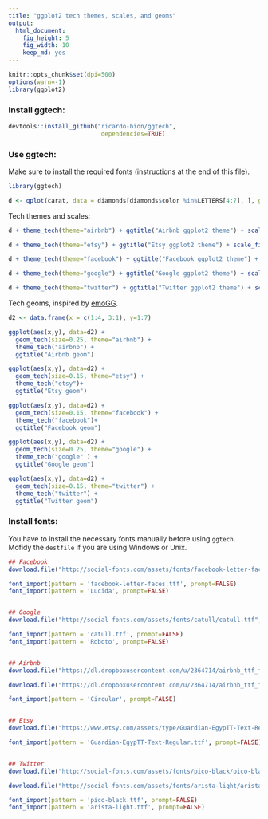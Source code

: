 ```yaml
---
title: "ggplot2 tech themes, scales, and geoms"
output:
  html_document:
    fig_height: 5
    fig_width: 10
    keep_md: yes
---
```



```r
knitr::opts_chunk$set(dpi=500)
options(warn=-1)
library(ggplot2)
```

### Install ggtech:

```r


devtools::install_github("ricardo-bion/ggtech", 
                          dependencies=TRUE)

```

### Use ggtech:

Make sure to install the required fonts (instructions at the end of this file).

```r

library(ggtech)

d <- qplot(carat, data = diamonds[diamonds$color %in%LETTERS[4:7], ], geom = "histogram", bins=30, fill = color)

```


Tech themes and scales:

```r
d + theme_tech(theme="airbnb") + ggtitle("Airbnb ggplot2 theme") + scale_fill_tech(theme="airbnb")
```



```r
d + theme_tech(theme="etsy") + ggtitle("Etsy ggplot2 theme") + scale_fill_tech(theme="etsy")
```



```r
d + theme_tech(theme="facebook") + ggtitle("Facebook ggplot2 theme") + scale_fill_tech(theme="facebook")
```


```r
d + theme_tech(theme="google") + ggtitle("Google ggplot2 theme") + scale_fill_tech(theme="google")
```


```r
d + theme_tech(theme="twitter") + ggtitle("Twitter ggplot2 theme") + scale_fill_tech(theme="twitter")
```



Tech geoms, inspired by [emoGG](https://github.com/dill/emoGG).


```r
d2 <- data.frame(x = c(1:4, 3:1), y=1:7)
```


```r
ggplot(aes(x,y), data=d2) + 
  geom_tech(size=0.25, theme="airbnb") + 
  theme_tech("airbnb") +
  ggtitle("Airbnb geom")
```


```r
ggplot(aes(x,y), data=d2) + 
  geom_tech(size=0.15, theme="etsy") + 
  theme_tech("etsy")+
  ggtitle("Etsy geom")
```

```r
ggplot(aes(x,y), data=d2) + 
  geom_tech(size=0.15, theme="facebook") + 
  theme_tech("facebook")+
  ggtitle("Facebook geom")
```


```r
ggplot(aes(x,y), data=d2) + 
  geom_tech(size=0.25, theme="google") + 
  theme_tech("google" ) +
  ggtitle("Google geom")
```


```r
ggplot(aes(x,y), data=d2) + 
  geom_tech(size=0.15, theme="twitter") + 
  theme_tech("twitter") +
  ggtitle("Twitter geom")
```



### Install fonts:

You have to install the necessary fonts manually before using `ggtech`. Mofidy the `destfile` if you are using Windows or Unix.


```r

## Facebook 
download.file("http://social-fonts.com/assets/fonts/facebook-letter-faces/facebook-letter-faces.ttf", "/Library/Fonts/facebook-letter-faces.ttf", method="curl")

font_import(pattern = 'facebook-letter-faces.ttf', prompt=FALSE)
font_import(pattern = 'Lucida', prompt=FALSE)


## Google 
download.file("http://social-fonts.com/assets/fonts/catull/catull.ttf", "/Library/Fonts/catull.ttf", method="curl")

font_import(pattern = 'catull.ttf', prompt=FALSE)
font_import(pattern = 'Roboto', prompt=FALSE)


## Airbnb 
download.file("https://dl.dropboxusercontent.com/u/2364714/airbnb_ttf_fonts/Circular%20Air-Medium%203.46.45%20PM.ttf", "/Library/Fonts/Circular Air-Medium 3.46.45 PM.ttf", method="curl")

download.file("https://dl.dropboxusercontent.com/u/2364714/airbnb_ttf_fonts/Circular%20Air-Bold%203.46.45%20PM.ttf", "/Library/Fonts/Circular Air-Bold 3.46.45 PM.ttf", method="curl")

font_import(pattern = 'Circular', prompt=FALSE)


## Etsy 
download.file("https://www.etsy.com/assets/type/Guardian-EgypTT-Text-Regular.ttf", "/Library/Fonts/Guardian-EgypTT-Text-Regular.ttf", method="curl")

font_import(pattern = 'Guardian-EgypTT-Text-Regular.ttf', prompt=FALSE)


## Twitter 
download.file("http://social-fonts.com/assets/fonts/pico-black/pico-black.ttf", "/Library/Fonts/pico-black.ttf", method="curl")

download.file("http://social-fonts.com/assets/fonts/arista-light/arista-light.ttf", "/Library/Fonts/arista-light.ttf", method="curl")

font_import(pattern = 'pico-black.ttf', prompt=FALSE)
font_import(pattern = 'arista-light.ttf', prompt=FALSE)
```
